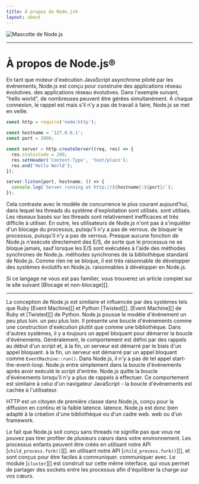 ```yaml
---
title: À propos de Node.js®
layout: about
---
```


<div className="my-4 flex items-center justify-center">
  <img alt="Mascotte de Node.js" src="/static/images/node-mascot.svg" className="w-[100px]" />
</div>

***

# À propos de Node.js®

En tant que moteur d'exécution JavaScript asynchrone piloté par les événements, Node.js est conçu pour construire des applications réseau évolutives.
des applications réseau évolutives. Dans l'exemple suivant, "hello world", de nombreuses
peuvent être gérées simultanément. À chaque connexion, le rappel est
mais s'il n'y a pas de travail à faire, Node.js se met en veille.

```js
const http = require('node:http');

const hostname = '127.0.0.1';
const port = 3000;

const server = http.createServer((req, res) => {
  res.statusCode = 200;
  res.setHeader('Content-Type', 'text/plain');
  res.end('Hello World');
});

server.listen(port, hostname, () => {
  console.log(`Server running at http://${hostname}:${port}/`);
});
```

Cela contraste avec le modèle de concurrence le plus courant aujourd'hui, dans lequel les threads du système d'exploitation sont utilisés.
sont utilisés. Les réseaux basés sur les threads sont relativement inefficaces et très
difficile à utiliser. En outre, les utilisateurs de Node.js n'ont pas à s'inquiéter d'un blocage du processus, puisqu'il n'y a pas de verrous.
de bloquer le processus, puisqu'il n'y a pas de verrous. Presque aucune fonction de
Node.js n'exécute directement des E/S, de sorte que le processus ne se bloque jamais, sauf lorsque les E/S sont exécutées à l'aide des méthodes synchrones de Node.js.
méthodes synchrones de la bibliothèque standard de Node.js. Comme rien ne se bloque, il est très raisonnable de développer des systèmes évolutifs en Node.js.
raisonnables à développer en Node.js.

Si ce langage ne vous est pas familier, vous trouverez un article complet sur le site suivant
\[Blocage et non-blocage]\[].

***

La conception de Node.js est similaire et influencée par des systèmes tels que Ruby \[Event Machine]\[] et Python \[Twisted]\[].
\[Event Machine]\[] de Ruby et \[Twisted]\[] de Python. Node.js pousse le modèle d'événement un peu plus loin.
un peu plus loin. Il présente une boucle d'événements comme une construction d'exécution plutôt que comme une bibliothèque. Dans d'autres systèmes,
il y a toujours un appel bloquant pour démarrer la boucle d'événements.
Généralement, le comportement est défini par des rappels au début d'un script et, à la fin, un serveur est démarré par le biais d'un appel bloquant.
à la fin, un serveur est démarré par un appel bloquant comme `EventMachine::run()`.
Dans Node.js, il n'y a pas de tel appel start-the-event-loop. Node.js entre simplement dans la boucle d'événements après avoir exécuté le script d'entrée. Node.js
quitte la boucle d'événements lorsqu'il n'y a plus de rappels à effectuer. Ce comportement
est similaire à celui d'un navigateur JavaScript - la boucle d'événements est cachée à l'utilisateur.

HTTP est un citoyen de première classe dans Node.js, conçu pour la diffusion en continu et la faible latence.
latence. Node.js est donc bien adapté à la création d'une bibliothèque ou d'un cadre web.
web ou d'un framework.

Le fait que Node.js soit conçu sans threads ne signifie pas que vous ne pouvez pas tirer
profiter de plusieurs cœurs dans votre environnement. Les processus enfants peuvent être créés en utilisant notre API \[`child_process.fork()`]\[].
en utilisant notre API \[`child_process.fork()`]\[], et sont conçus pour être faciles à communiquer.
communiquer avec. Le module \[`cluster`]\[] est construit sur cette même interface,
qui vous permet de partager des sockets entre les processus afin d'équilibrer la charge
sur vos cœurs.

[bloquant ou non bloquant]: /learn/asynchronous-work/overview-of-blocking-vs-non-blocking

[`child_process.fork()`]: https://nodejs.org/api/child_process.html

[`cluster`]: https://nodejs.org/api/cluster.html

[événements machine]: https://github.com/eventmachine/eventmachine

[tordu]: https://twistedmatrix.com/trac/
